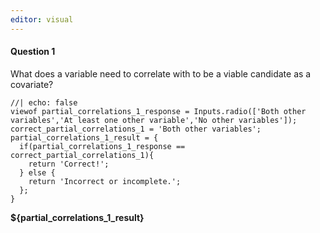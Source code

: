 ```yaml
---
editor: visual
---
```


#### Question 1

What does a variable need to correlate with to be a viable candidate as a covariate?
```ojs
//| echo: false
viewof partial_correlations_1_response = Inputs.radio(['Both other variables','At least one other variable','No other variables']);
correct_partial_correlations_1 = 'Both other variables';
partial_correlations_1_result = {
  if(partial_correlations_1_response == correct_partial_correlations_1){
    return 'Correct!';
  } else {
    return 'Incorrect or incomplete.';
  };
}
```
**${partial_correlations_1_result}**